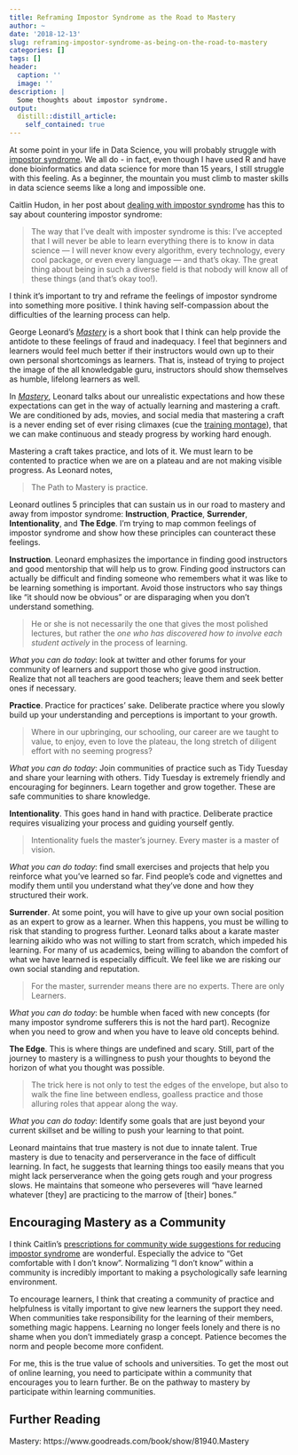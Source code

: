 ```yaml
---
title: Reframing Impostor Syndrome as the Road to Mastery
author: ~
date: '2018-12-13'
slug: reframing-impostor-syndrome-as-being-on-the-road-to-mastery
categories: []
tags: []
header:
  caption: ''
  image: ''
description: |
  Some thoughts about impostor syndrome.   
output:
  distill::distill_article:
    self_contained: true
---
```


At some point in your life in Data Science, you will probably struggle with [impostor syndrome](https://www.apa.org/gradpsych/2013/11/fraud.aspx). We all do - in fact, even though I have used R and have done bioinformatics and data science for more than 15 years, I still struggle with this feeling. As a beginner, the mountain you must climb to master skills in data science seems like a long and impossible one.

Caitlin Hudon, in her post about [dealing with impostor syndrome](https://caitlinhudon.com/2018/01/19/imposter-syndrome-in-data-science/) has this to say about countering impostor syndrome:

> The way that I’ve dealt with imposter syndrome is this: I’ve accepted that I will never be able to learn everything there is to know in data science — I will never know every algorithm, every technology, every cool package, or even every language — and that’s okay. The great thing about being in such a diverse field is that nobody will know all of these things (and that’s okay too!).

I think it's important to try and reframe the feelings of impostor syndrome into something more positive. I think having self-compassion about the difficulties of the learning process can help. 

George Leonard's [*Mastery*](https://www.goodreads.com/book/show/81940.Mastery) is a short book that I think can help provide the antidote to these feelings of fraud and inadequacy. I feel that beginners and learners would feel much better if their instructors would own up to their own personal shortcomings as learners. That is, instead of trying to project the image of the all knowledgable guru, instructors should show themselves as humble, lifelong learners as well. 

In [*Mastery*](https://www.goodreads.com/book/show/81940.Mastery), Leonard talks about our unrealistic expectations and how these expectations can get in the way of actually learning and mastering a craft. We are conditioned by ads, movies, and social media that mastering a craft is a never ending set of ever rising climaxes (cue the [training montage](https://www.youtube.com/watch?v=SPFCHuEegsk)), that we can make continuous and steady progress by working hard enough. 

Mastering a craft takes practice, and lots of it. We must learn to be contented to practice when we are on a plateau and are not making visible progress. As Leonard notes, 

> The Path to Mastery is practice.

Leonard outlines 5 principles that can sustain us in our road to mastery and away from impostor syndrome: **Instruction**, **Practice**, **Surrender**, **Intentionality**, and **The Edge**. I'm trying to map common feelings of impostor syndrome and show how these principles can counteract these feelings.

**Instruction**. Leonard emphasizes the importance in finding good instructors and good mentorship that will help us to grow. Finding good instructors can actually be difficult and finding someone who remembers what it was like to be learning something is important. Avoid those instructors who say things like "it should now be obvious" or are disparaging when you don't understand something. 

> He or she is not necessarily the one that gives the most polished lectures, but rather the *one who has discovered how to involve each student actively* in the process of learning.

*What you can do today*: look at twitter and other forums for your community of learners and support those who give good instruction. Realize that not all teachers are good teachers; leave them and seek better ones if necessary.

**Practice**. Practice for practices' sake. Deliberate practice where you slowly build up your understanding and perceptions is important to your growth.

> Where in our upbringing, our schooling, our career are we taught to value, to enjoy, even to love the plateau, the long stretch of diligent effort with no seeming progress?

*What you can do today*: Join communities of practice such as Tidy Tuesday and share your learning with others. Tidy Tuesday is extremely friendly and encouraging for beginners. Learn together and grow together. These are safe communities to share knowledge.

**Intentionality**. This goes hand in hand with practice. Deliberate practice requires visualizing your process and guiding yourself gently. 

> Intentionality fuels the master's journey. Every master is a master of vision. 

*What you can do today*: find small exercises and projects that help you reinforce what you've learned so far. Find people's code and vignettes and modify them until you understand what they've done and how they structured their work. 

**Surrender**. At some point, you will have to give up your own social position as an expert to grow as a learner. When this happens, you must be willing to risk that standing to progress further. Leonard talks about a karate master learning aikido who was not willing to start from scratch, which impeded his learning. For many of us academics, being willing to abandon the comfort of what we have learned is especially difficult. We feel like we are risking our own social standing and reputation. 

> For the master, surrender means there are no experts. There are only Learners.

*What you can do today*: be humble when faced with new concepts (for many impostor syndrome sufferers this is not the hard part). Recognize when you need to grow and when you have to leave old concepts behind. 

**The Edge**. This is where things are undefined and scary. Still, part of the journey to mastery is a willingness to push your thoughts to beyond the horizon of what you thought was possible. 

> The trick here is not only to test the edges of the envelope, but also to walk the fine line between endless, goalless practice and those alluring roles that appear along the way.

*What you can do today*: Identify some goals that are just beyond your current skillset and be willing to push your learning to that point. 

Leonard maintains that true mastery is not due to innate talent. True mastery is due to tenacity and perserverance in the face of difficult learning. In fact, he suggests that learning things too easily means that you might lack perserverance when the going gets rough and your progress slows. He maintains that someone who perseveres will "have learned whatever [they] are practicing to the marrow of [their] bones."

## Encouraging Mastery as a Community

I think Caitlin's [prescriptions for community wide suggestions for reducing impostor syndrome](https://caitlinhudon.com/2018/01/19/imposter-syndrome-in-data-science/) are wonderful. Especially the advice to "Get comfortable with I don't know". Normalizing "I don't know" within a community is incredibly important to making a psychologically safe learning environment. 

To encourage learners, I think that creating a community of practice and helpfulness is vitally important to give new learners the support they need. When communities take responsibility for the learning of their members, something magic happens. Learning no longer feels lonely and there is no shame when you don't immediately grasp a concept. Patience becomes the norm and people become more confident. 

For me, this is the true value of schools and universities. To get the most out of online learning, you need to participate within a community that encourages you to learn further. Be on the pathway to mastery by participate within learning communities.

## Further Reading

Mastery: https://www.goodreads.com/book/show/81940.Mastery